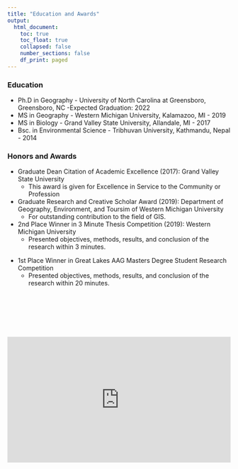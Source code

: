```yaml
---
title: "Education and Awards"
output:
  html_document:
    toc: true
    toc_float: true
    collapsed: false
    number_sections: false
    df_print: paged
---
```


### Education


* Ph.D in Geography - University of North Carolina at Greensboro, Greensboro, NC -Expected Graduation: 2022
* MS in Geography - Western Michigan University, Kalamazoo, MI - 2019
* MS in Biology - Grand Valley State University, Allandale, MI - 2017
* Bsc. in Environmental Science - Tribhuvan University, Kathmandu, Nepal - 2014

### Honors and Awards

* Graduate Dean Citation of Academic Excellence (2017): Grand Valley State University
  + This award is given for Excellence in Service to the Community or Profession
  
* Graduate Research and Creative Scholar Award (2019): Department of Geography, Environment, and Toursim of Western Michigan University
  + For outstanding contribution to the field of GIS. 
  
* 2nd Place Winner in 3 Minute Thesis Competition (2019): Western Michigan University 
   + Presented objectives, methods, results, and conclusion of the research within 3 minutes. 

<style type="text/css">
.responsive {
  width: 100%;
  height: 0;
  padding-bottom: 56.25%;
  position: relative;

}
.responsive iframe {
  position: absolute;
  width: 100%;
  height: 100%;
}

</style>


* 1st Place Winner in Great Lakes AAG Masters Degree Student Research Competition 
   + Presented objectives, methods, results, and conclusion of the research within 20 minutes.
   
<br>
<br>
<br>
<br>
<br>

<div class="responsive">
   <iframe width="400" height="300" src="https://www.youtube.com/embed/eomfFC7JtsQ" frameborder="0" allowfullscreen></iframe>  
   Click play button to watch the video
</div>
